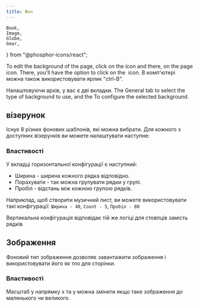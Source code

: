 ```yaml
---
title: Фон
---
```


	Book,
	Image,
	Globe,
	Gear,
	
} from "@phosphor-icons/react";

To edit the background of the page, click on the <Wrench className="inline-icon"/> icon and there, on the <Book className="inline-icon"/> page icon. There, you'll have the option to click on the <Image className="inline-icon"/> icon. В комп'ютері можна також використовувати ярлик "ctrl-B".

Налаштовуючи архів, у вас є дві вкладки. The <Globe className="inline-icon"/> General tab to select the type of background to use, and the <Gear className="inline-icon"/> To configure the selected background.

## <Globe className="inline-icon"/> візерунок

Існує 8 різних фонових шаблонів, які можна вибрати. Для кожного з доступних візерунків ви можете налаштувати наступне:

### Властивості <Gear className="inline-icon"/>

У вкладці горизонтальної конфігурації є наступний:

- Ширина - ширина кожного рядка відповідно.
- Порахувати - так можна групувати рядки у групі.
- Пробіл - відстань між кожною групою рядків.

Наприклад, щоб створити музичний лист, ви можете використовувати такі конфігурації:
`Ширина - 40`, `Count - 5`, `Пробіл - 80`

Вертикальна конфігурація відповідає тій же логіці для стовпців замість рядків

## <Globe className="inline-icon"/> Зображення

Фоновий тип зображення дозволяє завантажити зображення і використовувати його як тло для сторінки.

### Властивості <Gear className="inline-icon"/>

Масштаб у напрямку х та у можна змінити якщо таке зображення до маленького чи великого.
